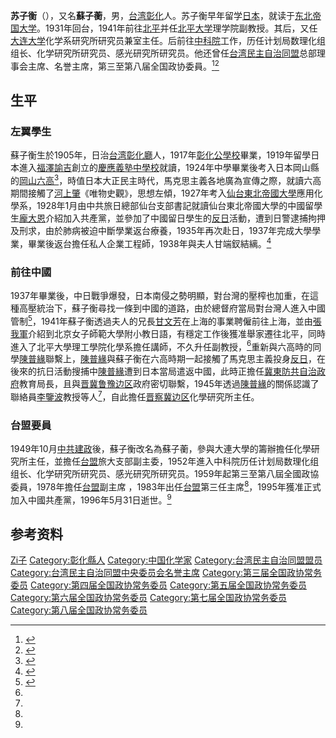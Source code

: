 {{Infobox_officeholder
| name =蘇子衡
| image name =
| width = 
| Sex = 男
| Native place = [[台灣|台灣]][[彰化縣|彰化]]
| date of birth =  1905年
| date of death =  1996年5月31日
| place of birth = {{EOJ}}[[彰化厅|彰化厅]][[彰化縣|彰化]]
| nationality  = {{EOJ}}<br/>{{ROC}}<br/>{{PRC}}
| citizenship  = {{PRC}}
| party = [[台灣民主自治同盟|台灣民主自治同盟]] 1950年-1996年<br/>{{CPC}} 1995年-1996年
| educate =
{{EOJ}}
* [[彰化公學校|彰化公學校]] 1911年-1917年
* [[慶應義塾中等部|慶應義塾中學]] 1919年-1924年
* [[第六高等学校|岡山六高]](日本) 1924年-1927年
* [[东北大学(日本)|仙台東北帝國大學]]應用化學系畢 1927年-1928年<br/>1935年-1937年
| past =
{{ROC}}
* 彰化市香料和制 工程師 1937年-1941年
* 北平女子師範大學附小 1941年
* 北平大學理工學院化學系 副教授 1941年-1945年
* 中國共產黨[[晋察冀边区|晋察冀边区]]化學研究所主任 1945年-1949年
{{PRC}}
* [[台灣民主自治同盟|台盟]]旅大支部副主委 1950年
* 大連大學籌辦、化學研究所主任 1949年-1952年
* 中科院 理化組組長 1952年-1955年
* [[中国人民政治协商会议第三届全国委员会委员名单|中華人民共和國第三屆全國政協委員]] 1959年4月-1965年1月
* [[中国人民政治协商会议第四届全国委员会委员名单|中華人民共和國第四屆全國政協委員]] 1965年1月-1978年3月 
* 中科院 化学研究所研究员 1955年-1975年
* 中科院 感光研究所研究员 1975年-
* [[台灣民主自治同盟|台盟]]副主席 1978年-1983年
* [[中国人民政治协商会议第五届全国委员会委员名单|中華人民共和國第五屆全國政協委員]] 1978年8月-1983年6月
* [[台灣民主自治同盟|台盟]]主席 1983年-1987年
* [[中国人民政治协商会议第六届全国委员会委员名单|中華人民共和國第六屆全國政協委員]] 1983年6月-1988年4月
* [[中国人民政治协商会议第七届全国委员会委员名单|中華人民共和國第七屆全國政協委員]] 1988年4月-1993年3月
* [[中国人民政治协商会议第八届全国委员会委员名单|中華人民共和國第八屆全國政協委員]] 1993年3月-1998年3月
}}

'''苏子衡'''（{{bd|1905年||1996年|5月31日|catIdx=Su苏}}），又名'''蘇子蘅'''，男，[[台湾|台湾]][[彰化縣|彰化]]人。苏子衡早年留学[[日本|日本]]，就读于[[东北帝国大学|东北帝国大学]]。1931年回台，1941年前往[[北平|北平]]并任[[北平大学|北平大学]]理学院副教授。其后，又任[[大连大学|大连大学]]化学系研究所研究员兼室主任。后前往[[中国科学院|中科院]]工作，历任计划局数理化组组长、化学研究所研究员、感光研究所研究员。他还曾任[[台湾民主自治同盟|台湾民主自治同盟]]总部理事会主席、名誉主席，第三至第八届全国政协委員。<ref>{{cite book|title=《辛亥以来人物年里录》|author=邵延淼|publisher=江苏教育出版社}}</ref><ref>{{cite web|url=http://10000xing.cn/x042/2008files/2009010122451700.html|title=苏子衡|publisher=中华苏氏网|access-date=2018-03-02|archive-date=2019-06-05|archive-url=https://web.archive.org/web/20190605053930/http://10000xing.cn/x042/2008files/2009010122451700.html|dead-url=no}}</ref>

== 生平 ==
=== 左翼學生 ===
蘇子衡生於1905年，日治[[台湾|台湾]][[彰化縣|彰化廳]]人，1917年[[彰化公學校|彰化公學校]]畢業，1919年留學日本進入[[福澤諭吉|福澤諭吉]]創立的[[慶應義塾中等部|慶應義塾中學校]]就讀，1924年中學畢業後考入日本岡山縣的[[第六高等学校|岡山六高]]<ref name="C">{{cite book|title=《陳逸松回憶錄（戰後篇）：放膽兩岸波濤路》|author=曾健民|publisher=聯經出版公司|date=2015-11-04}}</ref>，時值日本大正民主時代，馬克思主義各地廣為宣傳之際，就讀六高期間接觸了[[河上肇|河上肇]]《唯物史觀》，思想左傾，1927年考入[[东北大学(日本)|仙台東北帝國大學]]應用化學系，1928年1月由中共旅日總部仙台支部書記就讀仙台東北帝國大學的中國留學生[[龐大恩|龐大恩]]介紹加入共產黨，並參加了中國留日學生的[[反日|反日]]活動，遭到日警逮捕拘押及刑求，由於肺病被迫中斷學業返台療養，1935年再次赴日，1937年完成大學學業，畢業後返台擔任私人企業工程師，1938年與夫人甘端釵結縭。<ref name="G">{{cite book|title=《台灣史料研究》父輩之志，我的足跡 甘麗娟女士訪談|author=柳書琴|publisher=吳三連台灣史料基金會|date=2012-03-12}}</ref>

===前往中國===
1937年畢業後，中日戰爭爆發，日本南侵之勢明顯，對台灣的壓榨也加重，在這種高壓統治下，蘇子衡尋找一條到中國的道路，由於總督府當局對台灣人進入中國管制<ref name="S">{{cite book|title=蘇民生:北平五年|author=蘇民生(蘇子衡之子)|publisher=中華全國台灣同胞聯誼會|date=2008-11-02}}</ref>，1941年蘇子衡透過夫人的兄長[[甘文芳|甘文芳]]在上海的事業聘僱前往上海，並由[[張我軍|張我軍]]介紹到北京女子師範大學附小教日語，有穩定工作後獲准舉家遷往北平，同時進入了北平大學理工學院化學系擔任講師，不久升任副教授，<ref name="G"/>重新與六高時的同學[[陳普緣|陳普緣]]聯繫上，[[陳普緣|陳普緣]]與蘇子衡在六高時期一起接觸了馬克思主義投身[[反日|反日]]，在後來的抗日活動搜捕中[[陳普緣|陳普緣]]遭到日本當局遣返中國，此時正擔任[[冀東防共自治政府|冀東防共自治政府]]教育局長，且與[[晋冀鲁豫边区|晋冀鲁豫边区]]政府密切聯繫，1945年透過[[陳普緣|陳普緣]]的關係認識了聯絡員[[李鑒波|李鑒波]]教授等人<ref name="S"/>，自此擔任[[晋察冀边区|晋察冀边区]]化學研究所主任。

=== 台盟要員 ===
1949年10月[[中共建政|中共建政]]後，蘇子衡改名為蘇子蘅，參與大連大學的籌辦擔任化學研究所主任，並擔任[[台灣民主自治同盟|台盟]]旅大支部副主委，1952年進入中科院历任计划局数理化组组长、化学研究所研究员、感光研究所研究员。1959年起第三至第八屆全國政協委員，1978年擔任[[台灣民主自治同盟|台盟]]副主席 ，1983年出任[[台灣民主自治同盟|台盟]]第三任主席<ref name="G"/>，1995年獲准正式加入中國共產黨，1996年5月31日逝世。<ref name="C"/>

== 参考资料 ==
{{reflist}}

{{start box}}
{{s-before|[[蔡嘯|蔡嘯]]}}
{{s-title|[[台灣民主自治同盟|台灣民主自治同盟]]主席|1983年—1987年}}
{{s-after|[[林盛中|林盛中]]|主席團主席}}
{{end box}}

{{Navboxes 
| title  = 苏子蘅在[[台湾民主自治同盟|台湾民主自治同盟]]的职务
| list1  =
{{台湾民主自治同盟第二届总部理事会}}
{{台湾民主自治同盟第三届总部理事会}}
{{台湾民主自治同盟第四届中央委员会}}
{{台湾民主自治同盟第五届中央委员会}}
}}

{{Authority control}}
{{DEFAULTSORT:Su苏}}
[[Category:苏姓|Zi子]]
[[Category:彰化縣人|Category:彰化縣人]]
[[Category:中国化学家|Category:中国化学家]]
[[Category:台湾民主自治同盟盟员|Category:台湾民主自治同盟盟员]]
[[Category:台湾民主自治同盟中央委员会名誉主席|Category:台湾民主自治同盟中央委员会名誉主席]]
[[Category:第三届全国政协常务委员|Category:第三届全国政协常务委员]]
[[Category:第四届全国政协常务委员|Category:第四届全国政协常务委员]]
[[Category:第五届全国政协常务委员|Category:第五届全国政协常务委员]]
[[Category:第六届全国政协常务委员|Category:第六届全国政协常务委员]]
[[Category:第七届全国政协常务委员|Category:第七届全国政协常务委员]]
[[Category:第八届全国政协常务委员|Category:第八届全国政协常务委员]]